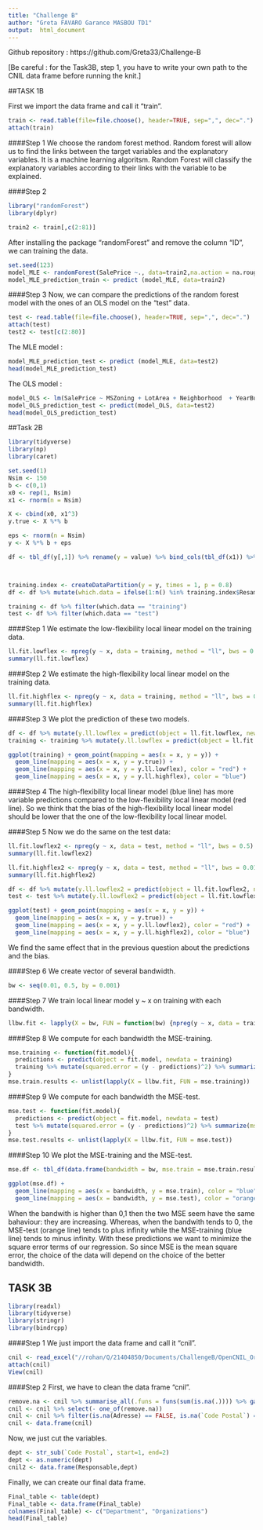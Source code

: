 ---
title: "Challenge B"
author: "Greta FAVARO Garance MASBOU TD1"
output:  html_document
---

Github repository : https://github.com/Greta33/Challenge-B

[Be careful : for the Task3B, step 1, you have to write your own path to the CNIL data frame before running the knit.]

##TASK 1B

First we import the data frame and call it "train".
```{r data frame, include=FALSE}
train <- read.table(file=file.choose(), header=TRUE, sep=",", dec=".")
attach(train)
```


####Step 1
We choose the random forest method.
Random forest will allow us to find the links between the target variables and the explanatory variables. It is a machine learning algoritsm. Random Forest will classify the explanatory variables according to their links with the variable to be explained.


####Step 2
```{r usefull packages, include=FALSE}
library("randomForest")
library(dplyr)
```

```{r remove the column with the ID, include=FALSE}
train2 <- train[,c(2:81)]
```

After installing the package "randomForest" and remove the column "ID", we can training the data.
```{r random forest method}
set.seed(123)
model_MLE <- randomForest(SalePrice ~., data=train2,na.action = na.roughfix)
model_MLE_prediction_train <- predict (model_MLE, data=train2)
```


####Step 3
Now, we can compare the predictions of the random forest model with the ones of an OLS model on the "test" data.
```{r import the data "test", include=FALSE}
test <- read.table(file=file.choose(), header=TRUE, sep=",", dec=".")
attach(test)
test2 <- test[c(2:80)]
```

The MLE model : 
``` {r mle}
model_MLE_prediction_test <- predict (model_MLE, data=test2)
head(model_MLE_prediction_test)
```

The OLS model : 
```{r ols}
model_OLS <- lm(SalePrice ~ MSZoning + LotArea + Neighborhood  + YearBuilt + OverallQual, data = train2)
model_OLS_prediction_test <- predict(model_OLS, data=test2)
head(model_OLS_prediction_test)
```

##Task 2B

```{r, include=FALSE}
library(tidyverse)
library(np)
library(caret)

set.seed(1)
Nsim <- 150
b <- c(0,1)
x0 <- rep(1, Nsim)
x1 <- rnorm(n = Nsim)

X <- cbind(x0, x1^3)
y.true <- X %*% b

eps <- rnorm(n = Nsim)
y <- X %*% b + eps

df <- tbl_df(y[,1]) %>% rename(y = value) %>% bind_cols(tbl_df(x1)) %>% rename(x = value) %>% bind_cols(tbl_df(y.true[,1])) %>% rename(y.true = value)



training.index <- createDataPartition(y = y, times = 1, p = 0.8) 
df <- df %>% mutate(which.data = ifelse(1:n() %in% training.index$Resample1, "training", "test")) 

training <- df %>% filter(which.data == "training") 
test <- df %>% filter(which.data == "test")
```


####Step  1
We estimate the low-flexibility local linear model on the training data.
```{r}
ll.fit.lowflex <- npreg(y ~ x, data = training, method = "ll", bws = 0.5)
summary(ll.fit.lowflex)
```

####Step 2
We estimate the high-flexibility local linear model on the training data.
```{r}
ll.fit.highflex <- npreg(y ~ x, data = training, method = "ll", bws = 0.01)
summary(ll.fit.highflex)
```

####Step 3
We plot the prediction of these two models.
```{r, fig.align='center'}
df <- df %>% mutate(y.ll.lowflex = predict(object = ll.fit.lowflex, newdata = df), y.ll.highflex = predict(object = ll.fit.highflex, newdata = df))
training <- training %>% mutate(y.ll.lowflex = predict(object = ll.fit.lowflex, newdata = training), y.ll.highflex = predict(object = ll.fit.highflex, newdata = training))

ggplot(training) + geom_point(mapping = aes(x = x, y = y)) + 
  geom_line(mapping = aes(x = x, y = y.true)) + 
  geom_line(mapping = aes(x = x, y = y.ll.lowflex), color = "red") + 
  geom_line(mapping = aes(x = x, y = y.ll.highflex), color = "blue")
```

####Step 4
The high-flexibility local linear model (blue line) has more variable predictions compared to the low-flexibility local linear model (red line). So we think that the bias of the high-flexibility local linear model should be lower that the one of the low-flexibility local linear model.


####Step 5
Now we do the same on the test data:
```{r, fig.align='center'}
ll.fit.lowflex2 <- npreg(y ~ x, data = test, method = "ll", bws = 0.5)
summary(ll.fit.lowflex2)

ll.fit.highflex2 <- npreg(y ~ x, data = test, method = "ll", bws = 0.01)
summary(ll.fit.highflex2)

df <- df %>% mutate(y.ll.lowflex2 = predict(object = ll.fit.lowflex2, newdata = df), y.ll.highflex2 = predict(object = ll.fit.highflex2, newdata = df))
test <- test %>% mutate(y.ll.lowflex2 = predict(object = ll.fit.lowflex2, newdata = test), y.ll.highflex2 = predict(object = ll.fit.highflex2, newdata = test))

ggplot(test) + geom_point(mapping = aes(x = x, y = y)) + 
  geom_line(mapping = aes(x = x, y = y.true)) + 
  geom_line(mapping = aes(x = x, y = y.ll.lowflex2), color = "red") + 
  geom_line(mapping = aes(x = x, y = y.ll.highflex2), color = "blue")
```

We find the same effect that in the previous question about the predictions and the bias.


####Step 6
We create vector of several bandwidth.
```{r}
bw <- seq(0.01, 0.5, by = 0.001)
```

####Step 7
We train local linear model y ~ x on training with each bandwidth.
```{r}
llbw.fit <- lapply(X = bw, FUN = function(bw) {npreg(y ~ x, data = training, method = "ll", bws = bw)})
```

####Step 8
We compute for each bandwidth the MSE-training.
```{r}
mse.training <- function(fit.model){
  predictions <- predict(object = fit.model, newdata = training)
  training %>% mutate(squared.error = (y - predictions)^2) %>% summarize(mse = mean(squared.error))
}
mse.train.results <- unlist(lapply(X = llbw.fit, FUN = mse.training))
```

####Step 9
We compute for each bandwidth the MSE-test.
```{r}
mse.test <- function(fit.model){
  predictions <- predict(object = fit.model, newdata = test)
  test %>% mutate(squared.error = (y - predictions)^2) %>% summarize(mse = mean(squared.error))
}
mse.test.results <- unlist(lapply(X = llbw.fit, FUN = mse.test))
```

####Step 10
We plot the MSE-training and the MSE-test.
```{r, fig.align='center'}
mse.df <- tbl_df(data.frame(bandwidth = bw, mse.train = mse.train.results, mse.test = mse.test.results))

ggplot(mse.df) + 
  geom_line(mapping = aes(x = bandwidth, y = mse.train), color = "blue") +
  geom_line(mapping = aes(x = bandwidth, y = mse.test), color = "orange")
```

When the bandwith is higher than 0,1 then the two MSE seem have the same bahaviour: they are increasing. Whereas, when the bandwith tends to 0, the MSE-test (orange line) tends to plus infinity while the MSE-training (blue line) tends to minus infinity. 
With these predictions we want to minimize the square error terms of our regression. So since MSE is the mean square error, the choice of the data will depend on the choice of the better bandwidth.

## TASK 3B

```{r installation of usefull packages, include=FALSE}
library(readxl)
library(tidyverse)
library(stringr)
library(bindrcpp)
```

####Step 1
We just import the data frame and call it "cnil".
```{r Step 1, importation of the data frame "cnil", include=FALSE}
cnil <- read_excel("//rohan/Q/21404850/Documents/ChallengeB/OpenCNIL_Organismes_avec_CIL_VD_20171115.xlsx")
attach(cnil)
View(cnil)
```


####Step 2
First, we have to clean the data frame "cnil".
```{r Cleaning of the data frame}
remove.na <- cnil %>% summarise_all(.funs = funs(sum(is.na(.)))) %>% gather(key = "feature", value = "missing.observations") %>% filter(missing.observations > 100) %>% select(feature) %>% unlist
cnil <- cnil %>% select(- one_of(remove.na))
cnil <- cnil %>% filter(is.na(Adresse) == FALSE, is.na(`Code Postal`) == FALSE, is.na(Ville) == FALSE)
cnil <- data.frame(cnil)
```

Now, we just cut the variables.
```{r Make variables more readable}
dept <- str_sub(`Code Postal`, start=1, end=2)
dept <- as.numeric(dept)
cnil2 <- data.frame(Responsable,dept)

```

Finally, we can create our final data frame.
```{r Final data frame}
Final_table <- table(dept)
Final_table <- data.frame(Final_table)
colnames(Final_table) <- c("Department", "Organizations")
head(Final_table)
```
